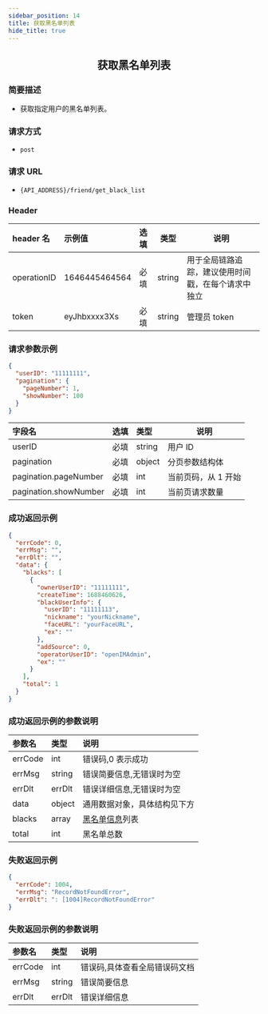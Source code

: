 ```yaml
---
sidebar_position: 14
title: 获取黑名单列表
hide_title: true
---
```


<center>

## 获取黑名单列表

</center>

### 简要描述

- 获取指定用户的黑名单列表。

### 请求方式

- `post`

### 请求 URL

- `{API_ADDRESS}/friend/get_black_list`

### Header

| header 名   | 示例值        | 选填 | 类型   | 说明                         |
| :---------- | :------------ | :--- | ------ | ---------------------------- |
| operationID | 1646445464564 | 必填 | string | 用于全局链路追踪，建议使用时间戳，在每个请求中独立 |
| token       | eyJhbxxxx3Xs  | 必填 | string | 管理员 token                 |

### 请求参数示例

```json
{
  "userID": "11111111",
  "pagination": {
    "pageNumber": 1,
    "showNumber": 100
  }
}
```

| 字段名                | 选填 | 类型   | 说明                |
| :-------------------- | :--- | :----- | ------------------- |
| userID                | 必填 | string | 用户 ID             |
| pagination            | 必填 | object | 分页参数结构体      |
| pagination.pageNumber | 必填 | int    | 当前页码，从 1 开始 |
| pagination.showNumber | 必填 | int    | 当前页请求数量      |

### 成功返回示例

```json
{
  "errCode": 0,
  "errMsg": "",
  "errDlt": "",
  "data": {
    "blacks": [
      {
        "ownerUserID": "11111111",
        "createTime": 1688460626,
        "blackUserInfo": {
          "userID": "11111113",
          "nickname": "yourNickname",
          "faceURL": "yourFaceURL",
          "ex": ""
        },
        "addSource": 0,
        "operatorUserID": "openIMAdmin",
        "ex": ""
      }
    ],
    "total": 1
  }
}
```

### 成功返回示例的参数说明

| 参数名  | 类型   | 说明                                                      |
| :------ | :----- | :-------------------------------------------------------- |
| errCode | int    | 错误码,0 表示成功                                         |
| errMsg  | string | 错误简要信息,无错误时为空                                 |
| errDlt  | errDlt | 错误详细信息,无错误时为空                                 |
| data    | object | 通用数据对象，具体结构见下方                              |
| blacks  | array  | [黑名单信息](docs/restapi/commonFields.mdx#blackinfo)列表 |
| total   | int    | 黑名单总数                                                |

### 失败返回示例

```json
{
  "errCode": 1004,
  "errMsg": "RecordNotFoundError",
  "errDlt": ": [1004]RecordNotFoundError"
}
```

### 失败返回示例的参数说明

| 参数名  | 类型   | 说明                          |
| :------ | :----- | :---------------------------- |
| errCode | int    | 错误码,具体查看全局错误码文档 |
| errMsg  | string | 错误简要信息                  |
| errDlt  | errDlt | 错误详细信息                  |
